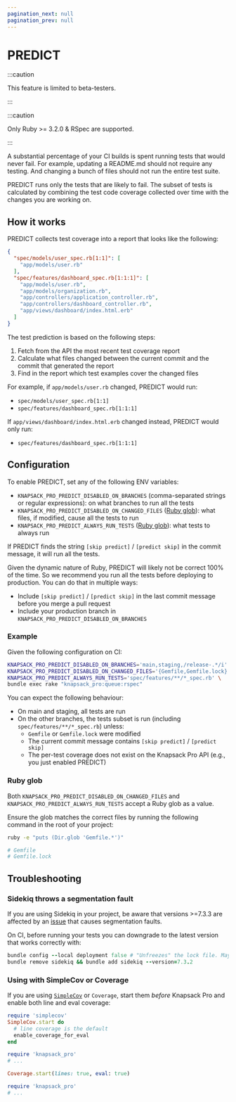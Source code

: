 ```yaml
---
pagination_next: null
pagination_prev: null
---
```



# PREDICT

:::caution

This feature is limited to beta-testers.

:::

:::caution

Only Ruby >= 3.2.0 & RSpec are supported.

:::


A substantial percentage of your CI builds is spent running tests that would never fail. For example, updating a README.md should not require any testing. And changing a bunch of files should not run the entire test suite.

PREDICT runs only the tests that are likely to fail. The subset of tests is calculated by combining the test code coverage collected over time with the changes you are working on.

## How it works

PREDICT collects test coverage into a report that looks like the following:

```json
{
  "spec/models/user_spec.rb[1:1]": [
    "app/models/user.rb"
  ],
  "spec/features/dashboard_spec.rb[1:1:1]": [
    "app/models/user.rb",
    "app/models/organization.rb",
    "app/controllers/application_controller.rb",
    "app/controllers/dashboard_controller.rb",
    "app/views/dashboard/index.html.erb"
  ]
}
```

The test prediction is based on the following steps:
1. Fetch from the API the most recent test coverage report
1. Calculate what files changed between the current commit and the commit that generated the report
1. Find in the report which test examples cover the changed files

For example, if `app/models/user.rb` changed, PREDICT would run:
- `spec/models/user_spec.rb[1:1]`
- `spec/features/dashboard_spec.rb[1:1:1]`

If `app/views/dashboard/index.html.erb` changed instead, PREDICT would only run:
- `spec/features/dashboard_spec.rb[1:1:1]`

## Configuration

To enable PREDICT, set any of the following ENV variables:

* `KNAPSACK_PRO_PREDICT_DISABLED_ON_BRANCHES` (comma-separated strings or regular expressions): on what branches to run all the tests
* `KNAPSACK_PRO_PREDICT_DISABLED_ON_CHANGED_FILES` ([Ruby glob](#ruby-glob)): what files, if modified, cause all the tests to run
* `KNAPSACK_PRO_PREDICT_ALWAYS_RUN_TESTS` ([Ruby glob](#ruby-glob)): what tests to always run

If PREDICT finds the string `[skip predict]` / `[predict skip]` in the commit message, it will run all the tests.

Given the dynamic nature of Ruby, PREDICT will likely not be correct 100% of the time. So we recommend you run all the tests before deploying to production. You can do that in multiple ways:

* Include `[skip predict]` / `[predict skip]` in the last commit message before you merge a pull request
* Include your production branch in `KNAPSACK_PRO_PREDICT_DISABLED_ON_BRANCHES`

### Example

Given the following configuration on CI:

```bash
KNAPSACK_PRO_PREDICT_DISABLED_ON_BRANCHES='main,staging,/release-.*/i' \
KNAPSACK_PRO_PREDICT_DISABLED_ON_CHANGED_FILES='{Gemfile,Gemfile.lock}' \
KNAPSACK_PRO_PREDICT_ALWAYS_RUN_TESTS='spec/features/**/*_spec.rb' \
bundle exec rake "knapsack_pro:queue:rspec"
```

You can expect the following behaviour:

* On main and staging, all tests are run
* On the other branches, the tests subset is run (including `spec/features/**/*_spec.rb`) unless:
  * `Gemfile` or `Gemfile.lock` were modified
  * The current commit message contains `[skip predict]` / `[predict skip]`
  * The per-test coverage does not exist on the Knapsack Pro API (e.g., you just enabled PREDICT)

### Ruby glob

Both `KNAPSACK_PRO_PREDICT_DISABLED_ON_CHANGED_FILES` and `KNAPSACK_PRO_PREDICT_ALWAYS_RUN_TESTS` accept a Ruby glob as a value.

Ensure the glob matches the correct files by running the following command in the root of your project:

```bash
ruby -e "puts (Dir.glob 'Gemfile.*')"

# Gemfile
# Gemfile.lock
```

## Troubleshooting

### Sidekiq throws a segmentation fault

If you are using Sidekiq in your project, be aware that versions >=7.3.3 are affected by an [issue](https://github.com/sidekiq/sidekiq/issues/6502) that causes segmentation faults.

On CI, before running your tests you can downgrade to the latest version that works correctly with:

```ruby
bundle config --local deployment false # "Unfreezes" the lock file. May not be necessary.
bundle remove sidekiq && bundle add sidekiq --version=7.3.2
```

### Using with SimpleCov or Coverage

If you are using [`SimpleCov`](https://github.com/simplecov-ruby/simplecov) or `Coverage`, start them *before* Knapsack Pro and enable both line and eval coverage:

<Tabs>
<TabItem value="simplecov" label="SimpleCov">

```ruby
require 'simplecov'
SimpleCov.start do
  # line coverage is the default
  enable_coverage_for_eval
end

require 'knapsack_pro'
# ...
```

</TabItem>
<TabItem value="coverage" label="Coverage">

```ruby
Coverage.start(lines: true, eval: true)

require 'knapsack_pro'
# ...
```

</TabItem>
</Tabs>
